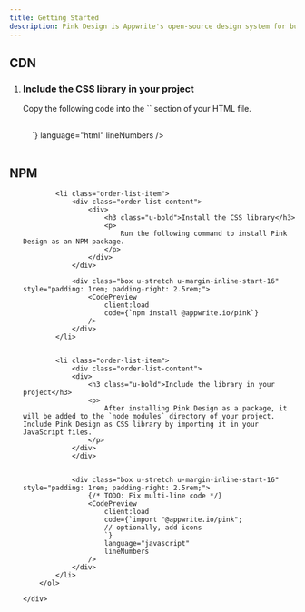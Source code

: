 ```yaml
---
title: Getting Started
description: Pink Design is Appwrite's open-source design system for building consistent and reusable user interfaces. Follow the steps below to start building with Pink Design.
---
```



## CDN

<section class="common-section">
    <div class="u-padding-inline-32">
        <ol class="order-list u-margin-block-start-32">
            <li class="order-list-item">
                <div class="order-list-content">
                    <div>
                        <h3 class="u-bold">Include the CSS library in your project</h3>
                        <p>
                            Copy the following code into the `<head>` section of your HTML file.
                        </p>
                    </div>
                </div>
                <div
                class="box u-stretch u-margin-inline-start-16"
                style="padding: 1rem; padding-right: 2.5rem;">
                    <CodePreview
                        client:load
                        code={`<link rel="stylesheet" href="https://unpkg.com/@appwrite.io/pink">
                        <!-- optionally, add icons -->
                        <link rel="stylesheet" href="https://unpkg.com/@appwrite.io/pink-icons">`}
                        language="html"
                        lineNumbers
                    />
                </div>
            </li>
        </ol>
    </div>

</section>

## NPM

<section class="common-section">
    <div class="u-padding-inline-32">
        <ol class="order-list u-margin-block-start-32">

            <li class="order-list-item">
                <div class="order-list-content">
                    <div>
                        <h3 class="u-bold">Install the CSS library</h3>
                        <p>
                            Run the following command to install Pink Design as an NPM package.
                        </p>
                    </div>
                </div>

                <div class="box u-stretch u-margin-inline-start-16" style="padding: 1rem; padding-right: 2.5rem;">
                    <CodePreview
                        client:load
                        code={`npm install @appwrite.io/pink`}
                    />
                </div>
            </li>


            <li class="order-list-item">
                <div class="order-list-content">
                <div>
                    <h3 class="u-bold">Include the library in your project</h3>
                    <p>
                        After installing Pink Design as a package, it will be added to the `node_modules` directory of your project. Include Pink Design as CSS library by importing it in your JavaScript files.
                    </p>
                </div>
                </div>


                <div class="box u-stretch u-margin-inline-start-16" style="padding: 1rem; padding-right: 2.5rem;">
                    {/* TODO: Fix multi-line code */}
                    <CodePreview
                        client:load
                        code={`import "@appwrite.io/pink";
                        // optionally, add icons
                        `}
                        language="javascript"
                        lineNumbers
                    />
                </div>
            </li>
        </ol>

    </div>

</section>
